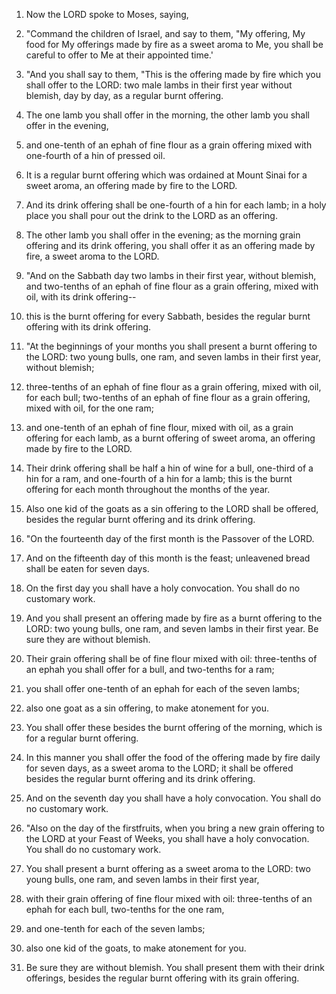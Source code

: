 
1. Now the LORD spoke to Moses, saying,

2. "Command the children of Israel, and say to them, "My offering, My food for My offerings made by fire as a sweet aroma to Me, you shall be careful to offer to Me at their appointed time.'

3. "And you shall say to them, "This is the offering made by fire which you shall offer to the LORD: two male lambs in their first year without blemish, day by day, as a regular burnt offering.

4. The one lamb you shall offer in the morning, the other lamb you shall offer in the evening,

5. and one-tenth of an ephah of fine flour as a grain offering mixed with one-fourth of a hin of pressed oil.

6. It is a regular burnt offering which was ordained at Mount Sinai for a sweet aroma, an offering made by fire to the LORD.

7. And its drink offering shall be one-fourth of a hin for each lamb; in a holy place you shall pour out the drink to the LORD as an offering.

8. The other lamb you shall offer in the evening; as the morning grain offering and its drink offering, you shall offer it as an offering made by fire, a sweet aroma to the LORD.

9. "And on the Sabbath day two lambs in their first year, without blemish, and two-tenths of an ephah of fine flour as a grain offering, mixed with oil, with its drink offering--

10. this is the burnt offering for every Sabbath, besides the regular burnt offering with its drink offering.

11. "At the beginnings of your months you shall present a burnt offering to the LORD: two young bulls, one ram, and seven lambs in their first year, without blemish;

12. three-tenths of an ephah of fine flour as a grain offering, mixed with oil, for each bull; two-tenths of an ephah of fine flour as a grain offering, mixed with oil, for the one ram;

13. and one-tenth of an ephah of fine flour, mixed with oil, as a grain offering for each lamb, as a burnt offering of sweet aroma, an offering made by fire to the LORD.

14. Their drink offering shall be half a hin of wine for a bull, one-third of a hin for a ram, and one-fourth of a hin for a lamb; this is the burnt offering for each month throughout the months of the year.

15. Also one kid of the goats as a sin offering to the LORD shall be offered, besides the regular burnt offering and its drink offering.

16. "On the fourteenth day of the first month is the Passover of the LORD.

17. And on the fifteenth day of this month is the feast; unleavened bread shall be eaten for seven days.

18. On the first day you shall have a holy convocation. You shall do no customary work.

19. And you shall present an offering made by fire as a burnt offering to the LORD: two young bulls, one ram, and seven lambs in their first year. Be sure they are without blemish.

20. Their grain offering shall be of fine flour mixed with oil: three-tenths of an ephah you shall offer for a bull, and two-tenths for a ram;

21. you shall offer one-tenth of an ephah for each of the seven lambs;

22. also one goat as a sin offering, to make atonement for you.

23. You shall offer these besides the burnt offering of the morning, which is for a regular burnt offering.

24. In this manner you shall offer the food of the offering made by fire daily for seven days, as a sweet aroma to the LORD; it shall be offered besides the regular burnt offering and its drink offering.

25. And on the seventh day you shall have a holy convocation. You shall do no customary work.

26. "Also on the day of the firstfruits, when you bring a new grain offering to the LORD at your Feast of Weeks, you shall have a holy convocation. You shall do no customary work.

27. You shall present a burnt offering as a sweet aroma to the LORD: two young bulls, one ram, and seven lambs in their first year,

28. with their grain offering of fine flour mixed with oil: three-tenths of an ephah for each bull, two-tenths for the one ram,

29. and one-tenth for each of the seven lambs;

30. also one kid of the goats, to make atonement for you.

31. Be sure they are without blemish. You shall present them with their drink offerings, besides the regular burnt offering with its grain offering.


